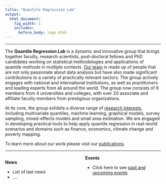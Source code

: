 ```yaml
---
title: "Quantile Regression Lab"
output:
  html_document:
    fig_width: 1
    includes:
      before_body: logo.html
---
```


------------------------------------------------------------------------

<!-- ### What we do -->

The **Quantile Regression Lab** is a dynamic and innovative group that brings together faculty, research scientists, post-doctoral fellows and PhD candidates working on statistical methodologies and applications of quantile methods in multiple contexts. [Our team](https://quantileregressionlab.github.io/people.html) is made up of people that are not only passionate about data analysis but have also made significant contributions to a variety of practically relevant sectors. The group actively engages with national and international institutions, as well as practitioners and leading experts from all around the world. The group now consists of 6 members from 4 universities and colleges, with over 20 associate and affiliate faculty members from prestigious organizations.

At its core, the group exhibits a diverse range of [research interests](https://quantileregressionlab.github.io/research.html), including multivariate quantiles, machine learning, graphical models, survey sampling, mixed-effects models and small area estimation. We are engaged in developing practical tools to help apply quantile regression in real-world scenarios and domains such as finance, economics, climate change and poverty mapping.

To learn more about our work please visit our [publications](https://quantileregressionlab.github.io/sel_pubs.html).

<!-- team that brings together scholars from various universities across Italy and Europe. The group is dedicated to advancing quantile regression modeling in a broad range of areas, including:

-   Multivariate quantiles
-   Machine learning
-   Graphical models
-   Survey sampling
-   Mixed-effects models
-   Small area estimation

The methodologies developed by our group have been successfully applied, among other areas, to:

-   Time series analysis
-   Finance
-   Economics
-   Climate change
-   Poverty mapping

These results have been published in several scientific journals. For a complete list see the [Publication](https://quantileregressionlab.github.io/publications.html) page .
-->

------------------------------------------------------------------------

```{=html}
<!---From http://stackoverflow.com/questions/31753897/2-column-section-in-r-markdown:
Put in your css file or directly in rmarkdown--->
```
```{=html}
<style>
  .col2 {
    columns: 2 200px;         /* number of columns and width in pixels*/
    -webkit-columns: 2 200px; /* chrome, safari */
    -moz-columns: 2 200px;    /* firefox */
  }
</style>
```
::: col2
**News**

-   List of last news
-   .... <br> <br>

**Events**

-   Click here to see [past and upcoming events](events.html) <br> <br>
:::

<br>

<center>
